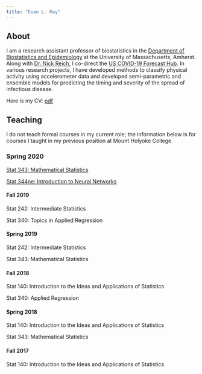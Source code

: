 ```yaml
---
title: "Evan L. Ray"
---
```


## About

I am a research assistant professor of biostatistics in the [Department of Biostatistics and Epidemiology](https://www.umass.edu/public-health-sciences/academics/departments/biostatistics-and-epidemiology) at the University of Massachusetts, Amherst. Along with [Dr. Nick Reich](http://reichlab.io/), I co-direct the [US COVID-19 Forecast Hub](https://covid19forecasthub.org/). In various research projects, I have developed methods to classify physical activity using accelerometer data and developed semi-parametric and ensemble models for predicting the timing and severity of the spread of infectious disease.

Here is my CV: [pdf](Evan_L_Ray_CV.pdf)

## Teaching

I do not teach formal courses in my current role; the information below is for courses I taught in my previous position at Mount Holyoke College.

### Spring 2020

[Stat 343: Mathematical Statistics](http://www.evanlray.com/stat343_s2020/)

[Stat 344ne: Introduction to Neural Networks](http://www.evanlray.com/stat344ne_s2020/)

#### Fall 2019

Stat 242: Intermediate Statistics

Stat 340: Topics in Applied Regression

#### Spring 2019

Stat 242: Intermediate Statistics

Stat 343: Mathematical Statistics

#### Fall 2018

Stat 140: Introduction to the Ideas and Applications of Statistics

Stat 340: Applied Regression

#### Spring 2018

Stat 140: Introduction to the Ideas and Applications of Statistics

Stat 343: Mathematical Statistics

#### Fall 2017

Stat 140: Introduction to the Ideas and Applications of Statistics